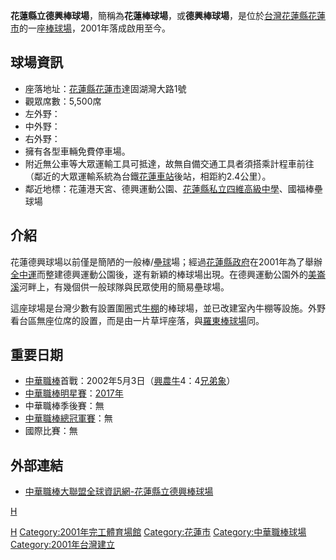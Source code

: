 {{Infobox_Stadium
| stadium_name      = 花蓮縣立德興棒球場<br>Hualien Baseball Stadium
| image             = Hualien Baseball Stadium 20160529.jpg
| fullname          = 
| location          = {{ROC-TW}}[[花蓮縣|花蓮縣]][[花蓮市|花蓮市]]達固湖灣大路1號
| coordinates       = {{coord|24.006386290968333|N|121.58548617062768|E|type:landmark_region:TW|display=it}}
| broke_ground      = 
| opened            = 2001年
| owner             = 
| operator          = 
| surface           = 草皮
| construction_cost = 3.8億
| architect         =萬邦建築師事務所
| former_names      = 
| tenants           =
| seating_capacity  = 5,500人
| dimensions        = 左外野：320英呎<br>中外野：400英呎<br>右外野：320英呎
}}
'''花蓮縣立德興棒球場'''，簡稱為'''花蓮棒球場'''，或'''德興棒球場'''，是位於[[台灣|台灣]][[花蓮縣|花蓮縣]][[花蓮市|花蓮市]]的一座[[棒球場|棒球場]]，2001年落成啟用至今。

==球場資訊==

*座落地址：[[花蓮縣|花蓮縣]][[花蓮市|花蓮市]]達固湖灣大路1號 
*觀眾席數：5,500席 
*左外野：{{convert|320|ft|m}}
*中外野：{{convert|400|ft|m}}
*右外野：{{convert|320|ft|m}}
*擁有各型車輛免費停車場。
*附近無公車等大眾運輸工具可抵達，故無自備交通工具者須搭乘計程車前往（鄰近的大眾運輸系統為台鐵[[花蓮車站|花蓮車站]]後站，相距約2.4公里）。
*鄰近地標：花蓮港天宮、德興運動公園、[[花蓮縣私立四維高級中學|花蓮縣私立四維高級中學]]、國福棒壘球場

==介紹==
花蓮德興球場以前僅是簡陋的一般棒/[[壘球|壘球]]場；經過[[花蓮縣政府|花蓮縣政府]]在2001年為了舉辦[[全中運|全中運]]而整建德興運動公園後，遂有新穎的棒球場出現。在德興運動公園外的[[美崙溪|美崙溪]]河畔上，有幾個供一般球隊與民眾使用的簡易壘球場。

這座球場是台灣少數有設置圍圈式[[牛棚|牛棚]]的棒球場，並已改建室內牛棚等設施。外野看台區無座位席的設置，而是由一片草坪座落，與[[羅東棒球場|羅東棒球場]]同。

== 重要日期 ==
*[[中華職棒|中華職棒]]首戰：2002年5月3日（[[興農牛|興農牛]]4：4[[兄弟象|兄弟象]]）
*[[中華職棒明星賽|中華職棒明星賽]]：[[2017年中華職棒紅白明星對抗賽|2017年]]
*中華職棒季後賽：無
*[[中華職棒總冠軍賽|中華職棒總冠軍賽]]：無
*國際比賽：無

==外部連結==
{{台灣棒球維基館}}
*[http://www.cpbl.com.tw/footer/stadium/F12 中華職棒大聯盟全球資訊網-花蓮縣立德興棒球場]

{{台灣棒球}}
{{Gymnasium-stub}}
[[category:花蓮縣建築物|H]]
[[Category:台灣棒球場|H]]
[[Category:2001年完工體育場館|Category:2001年完工體育場館]]
[[Category:花蓮市|Category:花蓮市]]
[[Category:中華職棒球場|Category:中華職棒球場]]
[[Category:2001年台灣建立|Category:2001年台灣建立]]